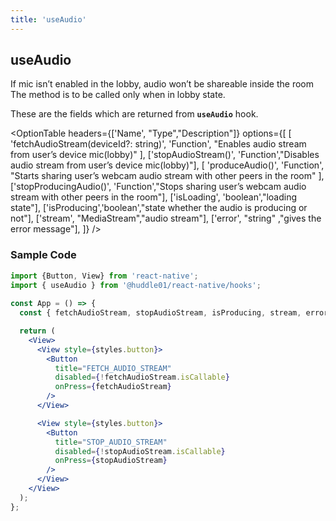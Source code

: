 ```yaml
---
title: 'useAudio'
---
```



## useAudio


<Callout emoji="⚠️">
    If mic isn’t enabled in the lobby, audio won’t be shareable inside the room 
  </Callout>
  <Callout emoji="⚠️">
    The method is to be called only when in lobby state.
  </Callout>

These are the fields which are returned from **`useAudio`** hook.

<OptionTable
  headers={['Name', "Type","Description"]}
  options={[
    [
      'fetchAudioStream(deviceId?: string)',
      'Function',
      "Enables audio stream from user’s device mic(lobby)"
    ],
    ['stopAudioStream()', 'Function',"Disables audio stream from user’s device mic(lobby)"],
    [
      'produceAudio()',
      'Function',
      "Starts sharing user’s webcam audio stream with other peers in the room"
    ],
    ['stopProducingAudio()', 'Function',"Stops sharing user’s webcam audio stream with other peers in the room"],
    ['isLoading', 'boolean',"loading state"],
    ['isProducing','boolean',"state whether the audio is producing or not"],
    ['stream', "MediaStream","audio stream"],
    ['error', "string" ,"gives the error message"],
  ]} 
/>



### Sample Code


```jsx
import {Button, View} from 'react-native';
import { useAudio } from '@huddle01/react-native/hooks';
 
const App = () => {
  const { fetchAudioStream, stopAudioStream, isProducing, stream, error} = useAudio();

  return (
    <View>
      <View style={styles.button}>
        <Button
          title="FETCH_AUDIO_STREAM"
          disabled={!fetchAudioStream.isCallable}
          onPress={fetchAudioStream}
        />
      </View>

      <View style={styles.button}>
        <Button
          title="STOP_AUDIO_STREAM"
          disabled={!stopAudioStream.isCallable}
          onPress={stopAudioStream}
        />
      </View>
    </View>
  );
};
 

```




